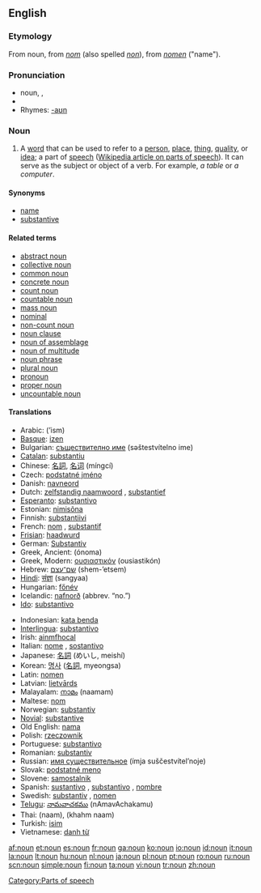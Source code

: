 {{wikipedia}}
==English==

===Etymology===
From {{AF.}} noun, from {{OF.}} ''[[nom]]'' (also spelled ''[[non]]''), from {{L.}} ''[[nomen]]'' ("name").

===Pronunciation===
*noun, {{IPA|/naʊn/}}, {{SAMPA|/naUn/}}
*{{audio|en-us-inlandnorth-noun.ogg|Audio (US-Inland North)}}
*Rhymes: [[Rhymes:English:-aʊn|-aʊn]]

===Noun===
{{en-noun}}

# {{grammar}} A [[word]] that can be used to refer to a [[person]], [[place]], [[thing]], [[quality]], or [[idea]]; a part of [[speech]] ([[w:Part of speech|Wikipedia article on parts of speech]]). It can serve as the subject or object of a verb. For example, ''a table'' or ''a computer''.

====Synonyms====
*[[name]]
*[[substantive]]

====Related terms====
*[[abstract noun]]
*[[collective noun]]
*[[common noun]]
*[[concrete noun]]
*[[count noun]]
*[[countable noun]]
*[[mass noun]]
*[[nominal]]
*[[non-count noun]]
*[[noun clause]]
*[[noun of assemblage]]
*[[noun of multitude]]
*[[noun phrase]]
*[[plural noun]]
*[[pronoun]]
*[[proper noun]]
*[[uncountable noun]]

====Translations====
{{top|gramatical category}}
*Arabic: {{ARchar|[[اسم]]}} (’ism) {{m}}
*[[Basque]]: [[izen]]
*Bulgarian: [[съществително име]] (səštestvítelno ime) {{n}}
*[[Catalan]]: [[substantiu]] {{m}}
*Chinese: [[名詞]], [[名词]] (míngcí)
*Czech: [[podstatné jméno]] {{n}}
*Danish: [[navneord]] {{n}}
*Dutch: [[zelfstandig naamwoord]] {{n}}, [[substantief]] {{n}}
*[[Esperanto]]: [[substantivo]]
*Estonian: [[nimisõna]]
*Finnish: [[substantiivi]]
*French: [[nom]] {{m}}, [[substantif]] {{m}}
*[[Frisian]]: [[haadwurd]] {{n}}
*German: [[Substantiv]] {{n}}
*Greek, Ancient: {{IPAchar|[[ὄνομα]]}} (ónoma) {{n}}
*Greek, Modern: [[ουσιαστικόν]] (ousiastikón) {{n}}
*Hebrew: [[שם־עצם]] (shem-’etsem) {{m}}
*[[Hindi]]: [[संज्ञा]] (sangyaa) {{m}}
*Hungarian: [[főnév]]
*Icelandic: [[nafnorð]] {{n}} (abbrev. “no.”)
*[[Ido]]: [[substantivo]]
{{mid}}
*Indonesian: [[kata benda]]
*[[Interlingua]]: [[substantivo]]
*Irish: [[ainmfhocal]] {{m}}
*Italian: [[nome]] {{m}}, [[sostantivo]] {{m}}
*Japanese: [[名詞]] (めいし, meishí)
*Korean: [[명사]] ([[名詞]], myeongsa)
*Latin: [[nomen]] {{n}}
*Latvian: [[lietvārds]] {{m}}
*Malayalam: [[നാമം]] (naamam)
*Maltese: [[nom]] 
*Norwegian: [[substantiv]] {{n}}
*[[Novial]]: [[substantive]]
*Old English: [[nama]] {{m}}
*Polish: [[rzeczownik]] {{m}}
*Portuguese: [[substantivo]] {{m}}
*Romanian: [[substantiv]] {{n}}
*Russian: [[имя существительное]] (ímja suščestvítel’noje) {{n}}
*Slovak: [[podstatné meno]] {{n}}
*Slovene: [[samostalnik]] {{m}}
*Spanish: [[sustantivo]] {{m}}, [[substantivo]] {{m}}, [[nombre]] {{m}} {{italbrac|Venezuela}}
*Swedish: [[substantiv]] {{n}}, [[nomen]] {{n}}
*[[Telugu]]: [[నామవాచకము]] (nAmavAchakamu)
*Thai: {{THchar|[[นาม]]}} (naam), {{THchar|[[คำนาม]]}} (khahm naam)
*Turkish: [[isim]]
*Vietnamese: [[danh từ]]
{{bottom}}

[[Category:Parts of speech]]

[[af:noun]]
[[et:noun]]
[[es:noun]]
[[fr:noun]]
[[ga:noun]]
[[ko:noun]]
[[io:noun]]
[[id:noun]]
[[it:noun]]
[[la:noun]]
[[lt:noun]]
[[hu:noun]]
[[nl:noun]]
[[ja:noun]]
[[pl:noun]]
[[pt:noun]]
[[ro:noun]]
[[ru:noun]]
[[scn:noun]]
[[simple:noun]]
[[fi:noun]]
[[ta:noun]]
[[vi:noun]]
[[tr:noun]]
[[zh:noun]]